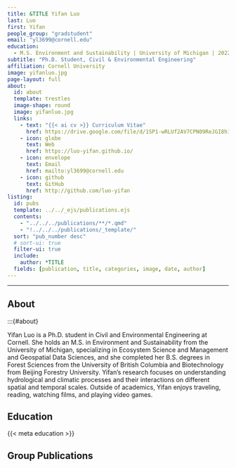 ```yaml
---
title: &TITLE Yifan Luo
last: Luo
first: Yifan
people_group: "gradstudent"
email: "yl3699@cornell.edu"
education:
  - M.S. Environment and Sustainability | University of Michigan | 2022 <br> B.S. Forest Sciences | University of British Columbia | 2020 <br> B.S. Biotechnology | Beijing Forestry University | 2020
subtitle: "Ph.D. Student, Civil & Environmental Engineering"
affiliation: Cornell University
image: yifanluo.jpg
page-layout: full
about: 
  id: about
  template: trestles
  image-shape: round
  image: yifanluo.jpg
  links:
    - text: "{{< ai cv >}} Curriculum Vitae"
      href: https://drive.google.com/file/d/1SP1-wRLUf2AV7CPN09ReJGI8h1FIApBW/view?usp=sharing
    - icon: globe
      text: Web
      href: https://luo-yifan.github.io/
    - icon: envelope
      text: Email
      href: mailto:yl3699@cornell.edu
    - icon: github
      text: GitHub 
      href: http://github.com/luo-yifan
listing:
  id: pubs
  template: ../../_ejs/publications.ejs 
  contents: 
    - "../../../publications/**/*.qmd"
    - "!../../../publications/_template/"
  sort: "pub_number desc"
  # sort-ui: true
  filter-ui: true
  include:
    author: *TITLE
  fields: [publication, title, categories, image, date, author]
---
```


<hr>

## About

:::{#about}

Yifan Luo is a Ph.D. student in Civil and Environmental Engineering at Cornell. She holds an M.S. in Environment and Sustainability from the University of Michigan, specializing in Ecosystem Science and Management and Geospatial Data Sciences, and she completed her B.S. degrees in Forest Sciences from the University of British Columbia and Biotechnology from Beijing Forestry University. Yifan’s research focuses on understanding hydrological and climatic processes and their interactions on different spatial and temporal scales. Outside of academics, Yifan enjoys traveling, reading, watching films, and playing video games.


## Education


{{< meta education >}}

<p>

## Group Publications

:::{#pubs}
:::
